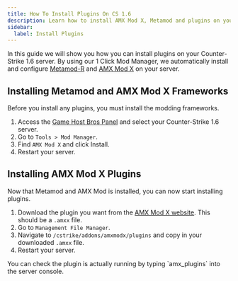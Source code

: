 ```yaml
---
title: How To Install Plugins On CS 1.6
description: Learn how to install AMX Mod X, Metamod and plugins on your CS 1.6 server.
sidebar:
  label: Install Plugins
---
```


In this guide we will show you how you can install plugins on your Counter-Strike 1.6 server. By using our 1 Click Mod Manager, we automatically install and configure [Metamod-R](https://github.com/theAsmodai/metamod-r) and [AMX Mod X](https://www.amxmodx.org/) on your server.

## Installing Metamod and AMX Mod X Frameworks
Before you install any plugins, you must install the modding frameworks.
<Steps>
1. Access the [Game Host Bros Panel](https://panel.gamehostbros.com/) and select your Counter-Strike 1.6 server.
2. Go to `Tools > Mod Manager`.
3. Find `AMX Mod X` and click Install.
4. Restart your server.
</Steps>

## Installing AMX Mod X Plugins
Now that Metamod and AMX Mod is installed, you can now start installing plugins.
<Steps>
1. Download the plugin you want from the [AMX Mod X website](https://www.amxmodx.org/compiler.php). This should be a `.amxx` file.
2. Go to `Management File Manager`.
3. Navigate to `/cstrike/addons/amxmodx/plugins` and copy in your downloaded `.amxx` file.
4. Restart your server.
</Steps>
You can check the plugin is actually running by typing `amx_plugins` into the server console.